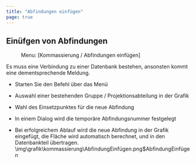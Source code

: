 ```yaml
---
title: "Abfindungen einfügen"
page: true
---
```

## Ein&#252;fgen von Abfindungen
<GeoMapper> <Menu> Menu: [Kommassierung / Abfindungen einfügen] </Menu> 

<Success>
Es muss eine Verbindung zu einer Datenbank bestehen, ansonsten kommt eine dementsprechende Meldung. 
</Success>


-  Starten Sie den Befehl &#252;ber das Men&#252;

-  Auswahl einer bestehenden Gruppe / Projektionsabteilung in der Grafik

-  Wahl des Einsetzpunktes f&#252;r die neue Abfindung

-  In einem Dialog wird die tempor&#228;re Abfindungsnummer festgelegt

-  Bei erfolgreichem Ablauf wird die neue Abfindung in der Grafik eingef&#252;gt, die Fl&#228;che wird automatisch berechnet, und in den Datenbankteil &#252;bertragen.<Image>\img\grafik\kommassierung\AbfindungEinfügen.png$AbfindungEinfügen</Image>

</GeoMapper>

